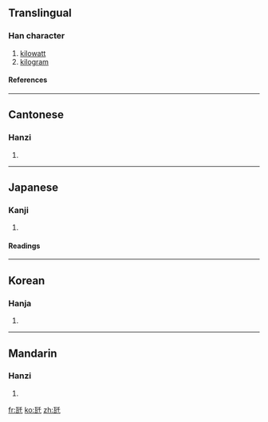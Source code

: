 ==Translingual==
===Han character===
{{Han char|rn=98|rad=瓦|as=03|sn=8|four=|canj=一弓竹十 (MNHJ)}}
# [[kilowatt]]
# [[kilogram]]
====References====
{{Han ref|kx=0748.081|dkj=21450|dj=1156.140|hdz=21422.050|uh=74E9|ud=29929|bh=A260|bd=41568}}

----
==Cantonese==
===Hanzi===
{{yue-hanzi|jyut=|y=chin1, nga5}}
# {{defn|Cantonese}}

----
==Japanese==
===Kanji===
{{ja-kanji|grade=|rs=瓦03}}
# {{defn|Japanese}} 
====Readings====
{{ja-readings|on=|kun=[[きろぐらむ]] (kiroguramu)|nanori=}}

----
==Korean==
===Hanja===
{{ko-hanja|hangeul=천|eumhun=|rv=cheon|mr=ch'ŏn|y=chen}}
# {{defn|Korean}}

----
==Mandarin==
===Hanzi===
{{cmn-hanzi|pin=[[qiǎn1wa]] (qian1wa3), [[qiǎn2wa]] (qian2wa3)|wg=<sup>3</sup>, <sup>3</sup>}}
# {{defn|Mandarin}}

[[fr:瓩]]
[[ko:瓩]]
[[zh:瓩]]